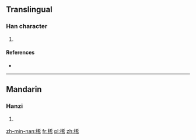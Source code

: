 ==Translingual==

===Han character===
{{Han char|rn=75|rad=木|as=07|sn=11|four=44927|canj=DKKB|ids=⿰木希}}

# {{defn|Han|sort=木07}}

====References====
* {{Han ref|kx=0527.130|dkj=14814|dj=0916.060|hdz=21217.020|uh=6878|ud=26744|bh=D5D0|bd=54736}}

----

==Mandarin==

===Hanzi===
{{cmn-hanzi|pin=[[xī]] ([[xi1]])|wg=hsi<sup>1</sup>}}

# {{defn|lang=cmn|sort=木07}}

[[zh-min-nan:桸]]
[[fr:桸]]
[[pl:桸]]
[[zh:桸]]